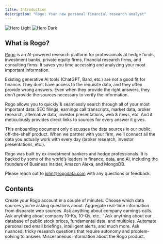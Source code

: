 ```yaml
---
title: Introduction
description: "Rogo: Your new personal financial research analyst"
---
```


<img
  className="block dark:hidden"
  src="/images/hero-light.svg"
  alt="Hero Light"
/>
<img
  className="hidden dark:block"
  src="/images/hero-dark.svg"
  alt="Hero Dark"
/>

## What is Rogo?

[Rogo](https://tryrogo.com/) is an AI-powered research platform for professionals at hedge funds, investment banks, private equity firms, financial research firms, and consulting firms. It saves you time accessing and analyzing your most important information.

Existing generative AI tools (ChatGPT, Bard, etc.) are not a good fit for finance. They don’t have access to the requisite data, and they often provide wrong answers. Even when they provide the right answers, they don’t provide the sources necessary to verify the information.

Rogo allows you to quickly & seamlessly search through all of your most important data: SEC filings, earnings call transcripts, market data, broker research, alternative data, investor presentations, web & news, etc. And it meticulously provides direct links to sources for every answer it gives. 

This onboarding document only discusses the data sources in our public, off-the-shelf product. When we partner with your firm, we’ll connect all the data you actually work with every day (broker research, investor presentations, etc.).

Rogo was built by ex-investment bankers and hedge professionals. It is backed by some of the world’s leaders in finance, data, and AI, including the founders of Business Insider, Amazon Alexa, and MongoDB.

Please reach out to [john@rogodata.com](john@rogodata.com) with any questions or feedback.

## Contents

<CardGroup cols={2}>
  <Card
    title="Creating an Account"
    icon="palette"
    href="https://mintlify.com/docs/settings/global"
  >
    Create your Rogo account in a couple of minutes.
  </Card>
  <Card
    title="Selecting a Data Source"
    icon="code"
    href="https://mintlify.com/docs/api-playground/openapi"
  >
    Choose which data sources you're asking questions about.
  </Card>
  <Card
    title="Searching on Web"
    icon="screwdriver-wrench"
    href="https://mintlify.com/docs/components/accordion"
  >
    Aggregate real-time information from disparate web sources.
  </Card>
  <Card
    title="Searching on Earnings Call Transcripts"
    icon="stars"
    href="https://mintlify.com/showcase"
  >
    Ask anything about company earnings calls.
  </Card>
  <Card
    title="Searching on SEC Filings"
    icon="stars"
    href="https://mintlify.com/showcase"
  >
    Ask anything about company 10-Ks, 10-Qs, etc..
  </Card>'
  <Card
    title="Searching on Financial Data"
    icon="stars"
    href="https://mintlify.com/showcase"
  >
    Ask anything about our database of public stock prices, fundamental data, and multiples.
  </Card>
  <Card
    title="Automated Workflows"
    icon="stars"
    href="https://mintlify.com/showcase"
  >
    Automate personalized email briefings, intelligent alerts, and much more.
  </Card>
  <Card
    title="Deep Research"
    icon="stars"
    href="https://mintlify.com/showcase"
  >
    Ask nuanced, tricky research questions that require autonomy and problem-solving to answer.
  </Card>
  <Card
    title="FAQs"
    icon="stars"
    href="https://mintlify.com/showcase"
  >
    Miscellaneous information about the Rogo product.
  </Card>
</CardGroup>
